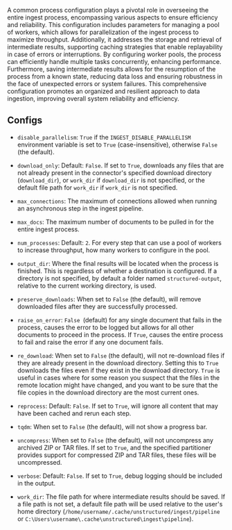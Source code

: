 A common process configuration plays a pivotal role in overseeing the entire ingest process, encompassing various aspects to ensure efficiency and reliability. This configuration includes parameters for managing a pool of workers, which allows for parallelization of the ingest process to maximize throughput. Additionally, it addresses the storage and retrieval of intermediate results, supporting caching strategies that enable replayability in case of errors or interruptions. By configuring worker pools, the process can efficiently handle multiple tasks concurrently, enhancing performance. Furthermore, saving intermediate results allows for the resumption of the process from a known state, reducing data loss and ensuring robustness in the face of unexpected errors or system failures. This comprehensive configuration promotes an organized and resilient approach to data ingestion, improving overall system reliability and efficiency.

## Configs

*   `disable_parallelism`: `True` if the `INGEST_DISABLE_PARALLELISM` environment variable is set to `True` (case-insensitive), otherwise `False` (the default).

*   `download_only`: Default: `False`. If set to `True`, downloads any files that are not already present in the connector's specified download directory (`download_dir`), or `work_dir` if `download_dir` is not specified, or the default file path for `work_dir` if `work_dir` is not specified.

*   `max_connections`: The maximum of connections allowed when running an asynchronous step in the ingest pipeline.

*   `max_docs`: The maximum number of documents to be pulled in for the entire ingest process.

*   `num_processes`: Default: `2`. For every step that can use a pool of workers to increase throughput, how many workers to configure in the pool.

*   `output_dir`: Where the final results will be located when the process is finished. This is regardless of whether a destination is configured. If a directory is not specified, by default a folder named `structured-output`, relative to the current working directory, is used.

*   `preserve_downloads`: When set to `False` (the default), will remove downloaded files after they are successfully processed.

*   `raise_on_error`: `False `(default) for any single document that fails in the process, causes the error to be logged but allows for all other documents to proceed in the process. If `True`, causes the entire process to fail and raise the error if any one document fails.

*   `re_download`: When set to `False` (the default), will not re-download files if they are already present in the download directory. Setting this to `True` downloads the files even if they exist in the download directory. `True` is useful in cases where for some reason you suspect that the files in the remote location might have changed, and you want to be sure that the file copies in the download directory are the most current ones. 

*   `reprocess`: Default: `False`. If set to `True`, will ignore all content that may have been cached and rerun each step.

*   `tqdm`: When set to `False` (the default), will not show a progress bar.

*   `uncompress`: When set to `False` (the default), will not uncompress any archived ZIP or TAR files. If set to `True`, and the specified partitioner provides support for compressed ZIP and TAR files, these files will be uncompressed.

*   `verbose`: Default: `False`. If set to `True`, debug logging should be included in the output.

*   `work_dir`: The file path for where intermediate results should be saved. If a file path is not set, a default file path will be used relative to the user's home directory (`/home/username/.cache/unstructured/ingest/pipeline` or `C:\Users\username\.cache\unstructured\ingest\pipeline`).

